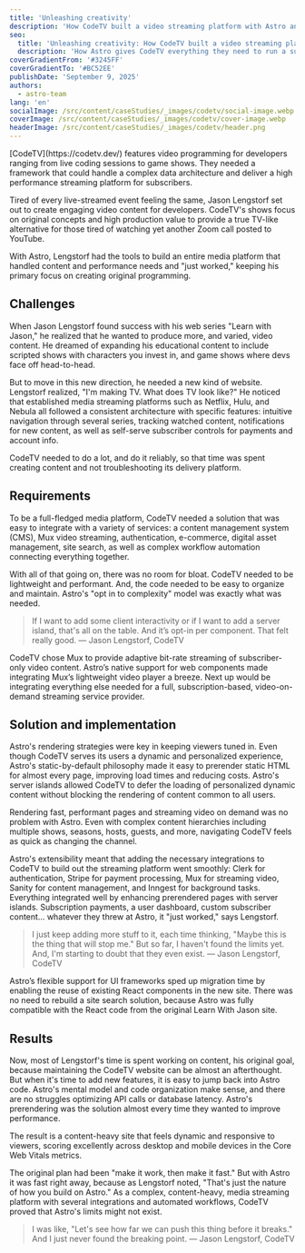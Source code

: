 ```yaml
---
title: 'Unleashing creativity'
description: 'How CodeTV built a video streaming platform with Astro and Mux'
seo:
  title: 'Unleashing creativity: How CodeTV built a video streaming platform with Astro and Mux'
  description: 'How Astro gives CodeTV everything they need to run a subscription-based TV service.'
coverGradientFrom: '#3245FF'
coverGradientTo: '#BC52EE'
publishDate: 'September 9, 2025'
authors:
  - astro-team
lang: 'en'
socialImage: /src/content/caseStudies/_images/codetv/social-image.webp
coverImage: /src/content/caseStudies/_images/codetv/cover-image.webp
headerImage: /src/content/caseStudies/_images/codetv/header.png
---
```



<div class="space-y-8 text-white">
	<div class="text-2xl leading-normal tracking-normal text-astro-gray-100">
		[CodeTV](https://codetv.dev/) features video programming for developers
		ranging from live coding sessions to game shows. They needed a framework
		that could handle a complex data architecture and deliver a high performance
		streaming platform for subscribers.
	</div>
</div>

Tired of every live-streamed event feeling the same, Jason Lengstorf set out to create engaging video content for developers.
CodeTV's shows focus on original concepts and high production value to provide a true TV-like alternative for those tired of watching yet another Zoom call posted to YouTube.

With Astro, Lengstorf had the tools to build an entire media platform that handled content and performance needs and "just worked," keeping his primary focus on creating original programming.

<ImageFigure caption="CodeTV’s offerings include multiple types of shows.">
	<BlogContentImage
		src={showsGraphic}
		alt="Four TV screens featuring CodeTV shows: Web Dev Challenge, Leet Heat, Learn With Jason, and Unspoken Tech."
	/>
</ImageFigure>

## Challenges

When Jason Lengstorf found success with his web series "Learn with Jason," he realized that he wanted to produce more, and varied, video content. He dreamed of expanding his educational content to include scripted shows with characters you invest in, and game shows where devs face off head-to-head.

But to move in this new direction, he needed a new kind of website. Lengstorf realized, "I'm making TV. What does TV look like?" He noticed that established media streaming platforms such as Netflix, Hulu, and Nebula all followed a consistent architecture with specific features: intuitive navigation through several series, tracking watched content, notifications for new content, as well as self-serve subscriber controls for payments and account info.

CodeTV needed to do a lot, and do it reliably, so that time was spent creating content and not troubleshooting its delivery platform.

## Requirements

To be a full-fledged media platform, CodeTV needed a solution that was easy to integrate with a variety of services: a content management system (CMS), Mux video streaming, authentication, e-commerce, digital asset management, site search, as well as complex workflow automation connecting everything together.

With all of that going on, there was no room for bloat. CodeTV needed to be lightweight and performant. And, the code needed to be easy to organize and maintain. Astro's "opt in to complexity" model was exactly what was needed.

<Blockquote>
	<Fragment slot="quote">
		If I want to add some client interactivity or if I want to add a server
		island, that's all on the table. And it’s opt-in per component. That felt
		really good.
	</Fragment>
	<Fragment slot="caption">— Jason Lengstorf, CodeTV</Fragment>
</Blockquote>

CodeTV chose Mux to provide adaptive bit-rate streaming of subscriber-only video content.
Astro’s native support for web components made integrating Mux’s lightweight video player a breeze. Next up would be integrating everything else needed for a full, subscription-based, video-on-demand streaming service provider.

## Solution and implementation

Astro's rendering strategies were key in keeping viewers tuned in. Even though CodeTV serves its users a dynamic and personalized experience, Astro's static-by-default philosophy made it easy to prerender static HTML for almost every page, improving load times and reducing costs.
Astro's server islands allowed CodeTV to defer the loading of personalized dynamic content without blocking the rendering of content common to all users.

Rendering fast, performant pages and streaming video on demand was no problem with Astro. Even with complex content hierarchies including multiple shows, seasons, hosts, guests, and more, navigating CodeTV feels as quick as changing the channel.

Astro's extensibility meant that adding the necessary integrations to CodeTV to build out the streaming platform went smoothly: Clerk for authentication, Stripe for payment processing, Mux for streaming video, Sanity for content management, and Inngest for background tasks.
Everything integrated well by enhancing prerendered pages with server islands.
Subscription payments, a user dashboard, custom subscriber content… whatever they threw at Astro, it "just worked," says Lengstorf.

<Blockquote>
	<Fragment slot="quote">
		I just keep adding more stuff to it, each time thinking, "Maybe this is the
		thing that will stop me." But so far, I haven't found the limits yet. And,
		I'm starting to doubt that they even exist.
	</Fragment>
	<Fragment slot="caption">— Jason Lengstorf, CodeTV</Fragment>
</Blockquote>

Astro’s flexible support for UI frameworks sped up migration time by enabling the reuse of existing React components in the new site.
There was no need to rebuild a site search solution, because Astro was fully compatible with the React code from the original Learn With Jason site.

## Results

Now, most of Lengstorf's time is spent working on content, his original goal, because maintaining the CodeTV website can be almost an afterthought.
But when it's time to add new features, it is easy to jump back into Astro code. Astro's mental model and code organization make sense, and there are no struggles optimizing API calls or database latency.
Astro's prerendering was the solution almost every time they wanted to improve performance.

The result is a content-heavy site that feels dynamic and responsive to viewers, scoring excellently across desktop and mobile devices in the Core Web Vitals metrics.

<ImageFigure caption="Real-world Core Web Vital metrics collected from the CrUX Report. CodeTV has good performance on desktop and mobile in the key metrics: Largest Contentful Paint, Interaction to Next Paint, and Cumulative Layout Shift.">
	<BlogContentImage
		src={coreWebVitalsGraphic}
		alt="Real World Core Web Vitals (p75): 1.5s LCP, 45ms INP, 0.0 CLS."
	/>
</ImageFigure>

The original plan had been "make it work, then make it fast." But with Astro it was fast right away, because as Lengstorf noted, "That's just the nature of how you build on Astro." As a complex, content-heavy, media streaming platform with several integrations and automated workflows, CodeTV proved that Astro's limits might not exist.

<Blockquote>
	<Fragment slot="quote">
		I was like, "Let's see how far we can push this thing before it breaks." And
		I just never found the breaking point.
	</Fragment>
	<Fragment slot="caption">— Jason Lengstorf, CodeTV</Fragment>
</Blockquote>
